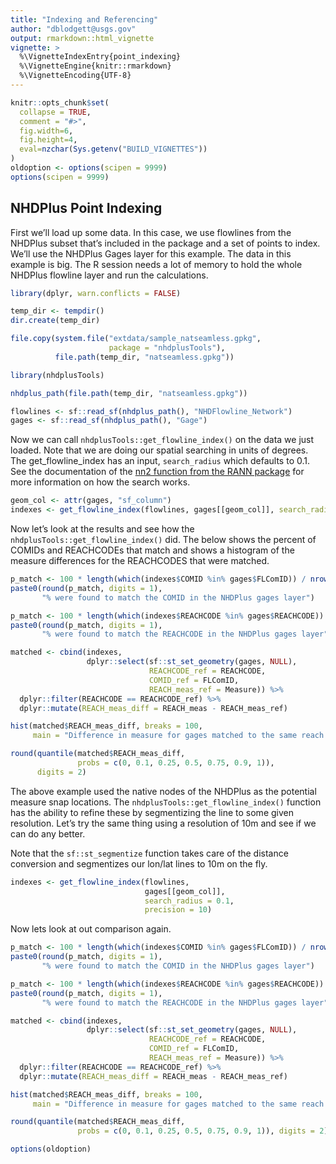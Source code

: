```yaml
---
title: "Indexing and Referencing"
author: "dblodgett@usgs.gov"
output: rmarkdown::html_vignette
vignette: >
  %\VignetteIndexEntry{point_indexing}
  %\VignetteEngine{knitr::rmarkdown}
  %\VignetteEncoding{UTF-8}
---
```


```r
knitr::opts_chunk$set(
  collapse = TRUE,
  comment = "#>",
  fig.width=6, 
  fig.height=4,
  eval=nzchar(Sys.getenv("BUILD_VIGNETTES"))
)
oldoption <- options(scipen = 9999)
options(scipen = 9999)
```

## NHDPlus Point Indexing

First we'll load up some data. In this case, we use flowlines from the NHDPlus subset that's included in the package and a set of points to index. We'll use the NHDPlus Gages layer for this example. The data in this example is big. The R session needs a lot of memory to hold the whole NHDPlus flowline layer and run the calculations. 

```r
library(dplyr, warn.conflicts = FALSE)

temp_dir <- tempdir()
dir.create(temp_dir)

file.copy(system.file("extdata/sample_natseamless.gpkg", 
                      package = "nhdplusTools"),
          file.path(temp_dir, "natseamless.gpkg"))
```

```r
library(nhdplusTools)

nhdplus_path(file.path(temp_dir, "natseamless.gpkg"))

flowlines <- sf::read_sf(nhdplus_path(), "NHDFlowline_Network")
gages <- sf::read_sf(nhdplus_path(), "Gage")
```

Now we can call `nhdplusTools::get_flowline_index()` on the data we just loaded. Note that we are doing our spatial searching in units of degrees. The get_flowline_index has an input, `search_radius` which defaults to 0.1. See the documentation of the [nn2 function from the RANN package](https://cran.r-project.org/package=RANN) for more information on how the search works.

```r
geom_col <- attr(gages, "sf_column")
indexes <- get_flowline_index(flowlines, gages[[geom_col]], search_radius = 0.1)
```

Now let's look at the results and see how the `nhdplusTools::get_flowline_index()` did. The below shows the percent of COMIDs and REACHCODEs that match and shows a histogram of the measure differences for the REACHCODES that were matched.

```r
p_match <- 100 * length(which(indexes$COMID %in% gages$FLComID)) / nrow(gages)
paste0(round(p_match, digits = 1), 
       "% were found to match the COMID in the NHDPlus gages layer")

p_match <- 100 * length(which(indexes$REACHCODE %in% gages$REACHCODE)) / nrow(gages)
paste0(round(p_match, digits = 1), 
       "% were found to match the REACHCODE in the NHDPlus gages layer")

matched <- cbind(indexes, 
                 dplyr::select(sf::st_set_geometry(gages, NULL), 
                               REACHCODE_ref = REACHCODE, 
                               COMID_ref = FLComID, 
                               REACH_meas_ref = Measure)) %>%
  dplyr::filter(REACHCODE == REACHCODE_ref) %>%
  dplyr::mutate(REACH_meas_diff = REACH_meas - REACH_meas_ref)

hist(matched$REACH_meas_diff, breaks = 100, 
     main = "Difference in measure for gages matched to the same reach.")

round(quantile(matched$REACH_meas_diff, 
               probs = c(0, 0.1, 0.25, 0.5, 0.75, 0.9, 1)), 
      digits = 2)
```

The above example used the native nodes of the NHDPlus as the potential measure snap locations. The `nhdplusTools::get_flowline_index()` function has the ability to refine these by segmentizing the line to some given resolution. Let's try the same thing using a resolution of 10m and see if we can do any better. 

Note that the `sf::st_segmentize` function takes care of the distance conversion and segmentizes our lon/lat lines to 10m on the fly.

```r
indexes <- get_flowline_index(flowlines, 
                              gages[[geom_col]], 
                              search_radius = 0.1, 
                              precision = 10)
```

Now lets look at out comparison again.

```r
p_match <- 100 * length(which(indexes$COMID %in% gages$FLComID)) / nrow(gages)
paste0(round(p_match, digits = 1), 
       "% were found to match the COMID in the NHDPlus gages layer")

p_match <- 100 * length(which(indexes$REACHCODE %in% gages$REACHCODE)) / nrow(gages)
paste0(round(p_match, digits = 1), 
       "% were found to match the REACHCODE in the NHDPlus gages layer")

matched <- cbind(indexes, 
                 dplyr::select(sf::st_set_geometry(gages, NULL), 
                               REACHCODE_ref = REACHCODE, 
                               COMID_ref = FLComID, 
                               REACH_meas_ref = Measure)) %>%
  dplyr::filter(REACHCODE == REACHCODE_ref) %>%
  dplyr::mutate(REACH_meas_diff = REACH_meas - REACH_meas_ref)

hist(matched$REACH_meas_diff, breaks = 100, 
     main = "Difference in measure for gages matched to the same reach.")

round(quantile(matched$REACH_meas_diff, 
               probs = c(0, 0.1, 0.25, 0.5, 0.75, 0.9, 1)), digits = 2)
```

```r
options(oldoption)
```
